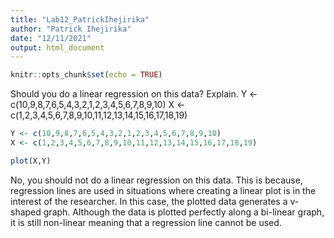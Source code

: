 ```yaml
---
title: "Lab12_PatrickIhejirika"
author: "Patrick Ihejirika"
date: "12/11/2021"
output: html_document
---
```


```r
knitr::opts_chunk$set(echo = TRUE)
```


Should you do a linear regression on this data? Explain.
Y <- c(10,9,8,7,6,5,4,3,2,1,2,3,4,5,6,7,8,9,10)
X <- c(1,2,3,4,5,6,7,8,9,10,11,12,13,14,15,16,17,18,19)

```r
Y <- c(10,9,8,7,6,5,4,3,2,1,2,3,4,5,6,7,8,9,10)
X <- c(1,2,3,4,5,6,7,8,9,10,11,12,13,14,15,16,17,18,19)

plot(X,Y)
```
No, you should not do a linear regression on this data. This is because, regression lines are used in situations where creating a linear plot is in the interest of the researcher. In this case, the plotted data generates a v-shaped graph. Although the data is plotted perfectly along a bi-linear graph, it is still non-linear meaning that a regression line cannot be used.

